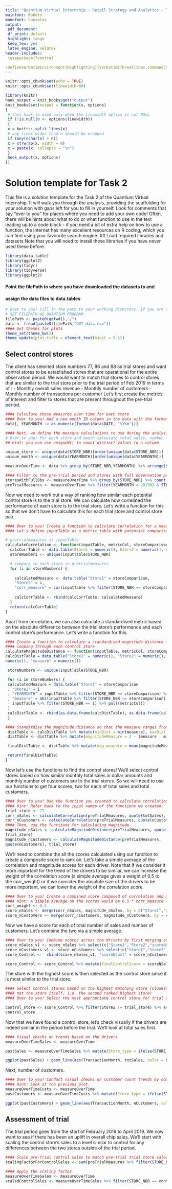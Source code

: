 ```yaml
---
title: "Quantium Virtual Internship - Retail Strategy and Analytics - Task 2"
mainfont: Roboto
monofont: Consolas
output:
 pdf_document:
 df_print: default
 highlight: tango
 keep_tex: yes
 latex_engine: xelatex
header-includes:
 \usepackage{fvextra}

\DefineVerbatimEnvironment{Highlighting}{Verbatim}{breaklines,commandchars=\\\{\}}
---
```

```r
knitr::opts_chunk$set(echo = TRUE)
knitr::opts_chunk$set(linewidth=80)
```
```r
library(knitr)
hook_output = knit_hooks$get("output")
knit_hooks$set(output = function(x, options)
{
 # this hook is used only when the linewidth option is not NULL
 if (!is.null(n <- options$linewidth))
 {
 x = knitr:::split_lines(x)
 # any lines wider than n should be wrapped
 if (any(nchar(x) > n))
 x = strwrap(x, width = n)
 x = paste(x, collapse = "\n")
 }
 hook_output(x, options)
})
```
# Solution template for Task 2
This file is a solution template for the Task 2 of the Quantium Virtual Internship.
It will walk you through the analysis, providing the scaffolding for your solution
with gaps left for you to fill in yourself.
Look for comments that say "over to you" for places where you need to add your own
code! 
Often, there will be hints about what to do or what function to use in the text
leading up to a code block - if you need a bit of extra help on how to use a
function, the internet has many excellent resources on R coding, which you can find
using your favourite search engine.
## Load required libraries and datasets
Note that you will need to install these libraries if you have never used these
before.
```r
library(data.table)
library(ggplot2)
library(tidyr)
library(tidyverse)
library(ggplot2)
```
#### Point the filePath to where you have downloaded the datasets to and
#### assign the data files to data.tables
```r
# Over to you! Fill in the path to your working directory. If you are on a Windows machine, you will need to use forward slashes (/) instead of backshashes (\)
# SET FILEPATH AS QUANTIUM-PROGRAM
filePath <- paste0(getwd(),"/")
data <- fread(paste0(filePath,"QVI_data.csv"))
#### Set themes for plots
theme_set(theme_bw())
theme_update(plot.title = element_text(hjust = 0.5))
```

## Select control stores
The client has selected store numbers 77, 86 and 88 as trial stores and want
control stores to be established stores that are operational for the entire
observation period.
We would want to match trial stores to control stores that are similar to the trial
store prior to the trial period of Feb 2019 in terms of :
- Monthly overall sales revenue
- Monthly number of customers
- Monthly number of transactions per customer
Let's first create the metrics of interest and filter to stores that are present
throughout the pre-trial period.
```r
#### Calculate these measures over time for each store
#### Over to you! Add a new month ID column in the data with the format yyyymm.
data[, YEARMONTH := as.numeric(format(data$DATE, "%Y%m"))]

#### Next, we define the measure calculations to use during the analysis.
# Over to you! For each store and month calculate total sales, number of customers, transactions per customer, chips per customer and the average price per unit.
## Hint: you can use uniqueN() to count distinct values in a column

unique_store <- unique(data$STORE_NBR)[order(unique(data$STORE_NBR))]
unique_month <- unique(data$YEARMONTH)[order(unique(data$YEARMONTH))]

measureOverTime <- data %>% group_by(STORE_NBR,YEARMONTH) %>% arrange(STORE_NBR,YEARMONTH) %>% summarize(totSales = sum(TOT_SALES), nCustomers = uniqueN(LYLTY_CARD_NBR), nTxnPerCust = n()/uniqueN(LYLTY_CARD_NBR), nChipsPerTxn = sum(PROD_QTY)/n(), avgPricePerUnit = sum(TOT_SALES)/sum(PROD_QTY))

#### Filter to the pre-trial period and stores with full observation periods
storesWithFullObs <- measureOverTime %>% group_by(STORE_NBR) %>% count() %>% filter(n == 12) %>% pull(STORE_NBR)
preTrialMeasures <- measureOverTime %>% filter(YEARMONTH < 201902 & STORE_NBR %in% storesWithFullObs)

```

Now we need to work out a way of ranking how similar each potential control store
is to the trial store. We can calculate how correlated the performance of each
store is to the trial store.
Let's write a function for this so that we don't have to calculate this for each
trial store and control store pair.

```r
#### Over to you! Create a function to calculate correlation for a measure, looping through each control store.
#### Let's define inputTable as a metric table with potential comparison stores, metricCol as the store metric used to calculate correlation on, and storeComparison as the store number of the trial store.

# pretrialmeasures is inputTable
calculateCorrelation <- function(inputTable, metricCol, storeComparison) {
  calcCorrTable <- data.table(Store1 = numeric(), Store2 = numeric(), corr_measure = numeric())
  storeNumbers <- unique(inputTable$STORE_NBR)

  # compare to each store in pretrialmeasures
  for (i in storeNumbers) {
    
    calculatedMeasure <- data.table("Store1" = storeComparison,
    "Store2" = i,
    "corr_measure" = cor(inputTable %>% filter(STORE_NBR == storeComparison) %>% pull(metricCol), inputTable %>% filter(STORE_NBR == i) %>% pull(metricCol)))
  
    calcCorrTable <- rbind(calcCorrTable, calculatedMeasure)
  }
  return(calcCorrTable)
}

```
Apart from correlation, we can also calculate a standardised metric based on the
absolute difference between the trial store's performance and each control store's
performance.
Let's write a function for this.
```r
#### Create a function to calculate a standardised magnitude distance for a measure,
#### looping through each control store
calculateMagnitudeDistance <- function(inputTable, metricCol, storeComparison) {
calcDistTable = data.table("Store1" = numeric(), "Store2" = numeric(), "YEARMONTH" =
numeric(), "measure" = numeric())

 storeNumbers <- unique(inputTable$STORE_NBR)

 for (i in storeNumbers) {
 calculatedMeasure = data.table("Store1" = storeComparison
 , "Store2" = i
 , "YEARMONTH" = inputTable %>% filter(STORE_NBR == storeComparison) %>% pull(YEARMONTH)
 , "measure" = abs(inputTable %>% filter(STORE_NBR == storeComparison) %>% pull(metricCol)
 - inputTable %>% filter(STORE_NBR == i) %>% pull(metricCol))
 )
 calcDistTable <- rbind(as.data.frame(calcDistTable), as.data.frame(calculatedMeasure))
 }

#### Standardise the magnitude distance so that the measure ranges from 0 to 1
 distTable <- calcDistTable %>% mutate(minDist = min(measure), maxDist = max(measure))
 distTable <- distTable %>% mutate(magnitudeMeasure = 1 - (measure - minDist)/(maxDist - minDist))

 finalDistTable <- distTable %>% mutate(mag_measure = mean(magnitudeMeasure)) %>% arrange(Store2)

 return(finalDistTable)
}
```

Now let's use the functions to find the control stores! We'll select control stores
based on how similar monthly total sales in dollar amounts and monthly number of
customers are to the trial stores. So we will need to use our functions to get four
scores, two for each of total sales and total customers.

```r
#### Over to you! Use the function you created to calculate correlations against store 77 using total sales and number of customers.
#### Hint: Refer back to the input names of the functions we created.
trial_store <- 77
corr_nSales <- calculateCorrelation(preTrialMeasures, quote(totSales), trial_store)
corr_nCustomers <- calculateCorrelation(preTrialMeasures, quote(nCustomers), trial_store)
#### Then, use the functions for calculating magnitude.
magnitude_nSales <- calculateMagnitudeDistance(preTrialMeasures, quote(totSales),
trial_store)
magnitude_nCustomers <- calculateMagnitudeDistance(preTrialMeasures,
quote(nCustomers), trial_store)
```
We'll need to combine the all the scores calculated using our function to create a
composite score to rank on.
Let's take a simple average of the correlation and magnitude scores for each
driver. Note that if we consider it more important for the trend of the drivers to
be similar, we can increase the weight of the correlation score (a simple average
gives a weight of 0.5 to the corr_weight) or if we consider the absolute size of
the drivers to be more important, we can lower the weight of the correlation score.
```r
#### Over to you! Create a combined score composed of correlation and magnitude, by first merging the correlations table with the magnitude table.
#### Hint: A simple average on the scores would be 0.5 * corr_measure + 0.5 * mag_measure
corr_weight <- 0.5
score_nSales <- merge(corr_nSales, magnitude_nSales, by = c("Store1","Store2")) %>% mutate(scoreNSales = 0.5 * corr_measure + 0.5 * magnitudeMeasure)
score_nCustomers <- merge(corr_nCustomers, magnitude_nCustomers, by = c("Store1","Store2"))%>% mutate(scoreNCust = 0.5 * corr_measure + 0.5 * magnitudeMeasure)
```

Now we have a score for each of total number of sales and number of customers.
Let's combine the two via a simple average.
```r
#### Over to you! Combine scores across the drivers by first merging our sales scores and customer scores into a single table
score_nSales_v1 <- score_nSales %>% select(c("Store1","Store2","scoreNSales"))
score_nCustomers_v1 <- score_nCustomers %>% select(c("Store1","Store2","scoreNCust"))
score_Control <-  cbind(score_nSales_v1, "scoreNCust" = score_nCustomers_v1$scoreNCust)

score_Control <- score_Control %>% mutate(finalControlScore = scoreNSales * 0.5 + scoreNCust * 0.5)
```
The store with the highest score is then selected as the control store since it is
most similar to the trial store.

```r
#### Select control stores based on the highest matching store (closest to 1 but
#### not the store itself, i.e. the second ranked highest store)
#### Over to you! Select the most appropriate control store for trial store 77 by finding the store with the highest final score.

control_store <- score_Control %>% filter(Store2 != trial_store) %>% arrange(desc(finalControlScore)) %>% slice(1) %>% pull(Store2)
control_store
```
Now that we have found a control store, let's check visually if the drivers are
indeed similar in the period before the trial.
We'll look at total sales first.
```r
#### Visual checks on trends based on the drivers
measureOverTimeSales <- measureOverTime

pastSales <- measureOverTimeSales %>% mutate(Store_type = ifelse(STORE_NBR == trial_store, "Trial", ifelse(STORE_NBR == control_store, "Control", "Other stores")), TransactionMonth = as.Date(paste(YEARMONTH %/% 100, YEARMONTH %% 100, 1, sep = "-"),"%Y-%m-%d")) %>% arrange("YEARMONTH","Store_type") %>% filter(YEARMONTH < 201903)

ggplot(pastSales) + geom_line(aes(TransactionMonth, totSales, color = Store_type)) + labs(x = "Month of operation", y = "Total sales", title = "Total sales by month")
```
Next, number of customers.
```r
#### Over to you! Conduct visual checks on customer count trends by comparing the trial store to the control store and other stores.
#### Hint: Look at the previous plot.
measureOverTimeCusts <- measureOverTime
pastCustomers <- measureOverTimeCusts %>% mutate(Store_type = ifelse(STORE_NBR == trial_store, "Trial", ifelse(STORE_NBR == control_store, "Control", "Other stores")), TransactionMonth = as.Date(paste(YEARMONTH %/% 100, YEARMONTH %% 100, 1, sep = "-"),"%Y-%m-%d")) %>% arrange("YEARMONTH","Store_type") %>% filter(YEARMONTH < 201903)

ggplot(pastCustomers) + geom_line(aes(TransactionMonth, nCustomers, color = Store_type)) + labs(x = "Month of operation", y = "Total Customers", title = "Total Customers by month")
```

## Assessment of trial

The trial period goes from the start of February 2019 to April 2019. We now want to
see if there has been an uplift in overall chip sales.
We'll start with scaling the control store's sales to a level similar to control
for any differences between the two stores outside of the trial period.
```r
#### Scale pre-trial control sales to match pre-trial trial store sales
scalingFactorForControlSales <- sum(preTrialMeasures %>% filter(STORE_NBR == trial_store & YEARMONTH < 201902) %>% pull(totSales)) / sum(preTrialMeasures %>% filter(STORE_NBR == control_store & YEARMONTH < 201902))

#### Apply the scaling factor
measureOverTimeSales <- measureOverTime
scaledControlSales <- measureOverTimeSales %>% filter(STORE_NBR == control_store) %>% mutate(controlSales = totSales * scalingFactorForControlSales)

```